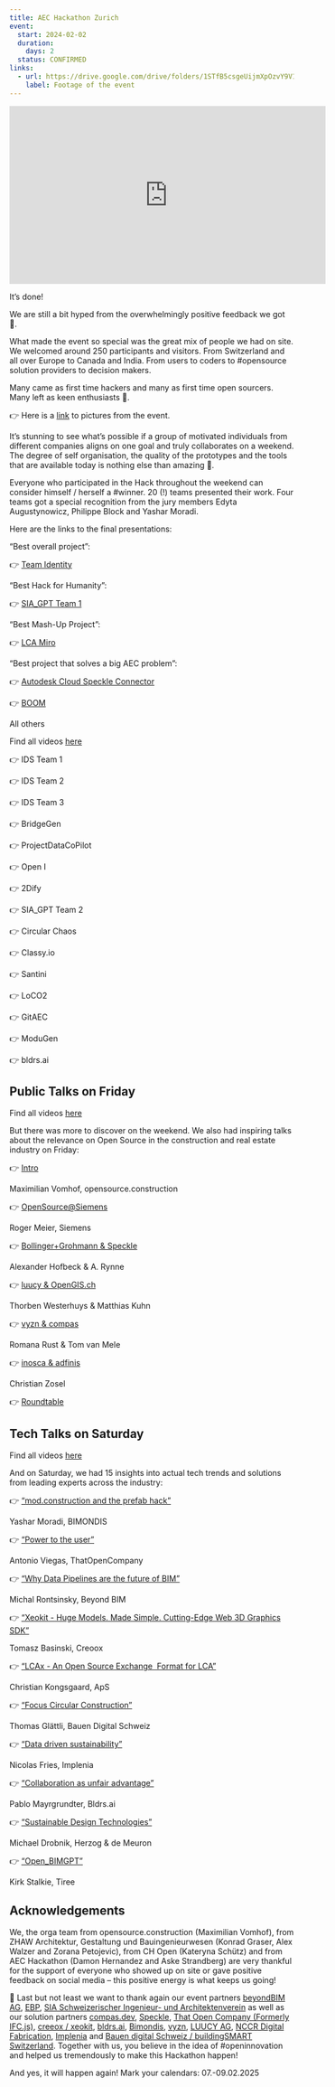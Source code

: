 ```yaml
---
title: AEC Hackathon Zurich
event:
  start: 2024-02-02
  duration:
    days: 2
  status: CONFIRMED
links:
  - url: https://drive.google.com/drive/folders/1STfB5csgeUijmXpOzvY9V1eC2oepFVHU?usp=sharing
    label: Footage of the event
---
```


<iframe
  width="560"
  height="315"
  src="https://www.youtube.com/embed/gfpWFBZmtFc?si=ujykeyWYH7EaUYvl"
  title="YouTube video player"
  frameborder="0"
  allow="accelerometer; autoplay; clipboard-write; encrypted-media; gyroscope; picture-in-picture; web-share"
  referrerpolicy="strict-origin-when-cross-origin"
  allowfullscreen
></iframe>

It’s done!

We are still a bit hyped from the overwhelmingly positive feedback we got 🙏.

What made the event so special was the great mix of people we had on site.
We welcomed around 250 participants and visitors.
From Switzerland and all over Europe to Canada and India.
From users to coders to #opensource solution providers to decision makers.

Many came as first time hackers and many as first time open sourcers.
Many left as keen enthusiasts 💪.

👉 Here is a [link](https://drive.google.com/drive/folders/125QyjKjOee__k1lwp65jVWf7a5llrYvC?usp=sharing) to pictures from the event.

It’s stunning to see what’s possible if a group of motivated individuals from different companies aligns on one goal and truly collaborates on a weekend. The degree of self organisation, the quality of the prototypes and the tools that are available today is nothing else than amazing 🚀.

Everyone who participated in the Hack throughout the weekend can consider himself / herself a #winner. 20 (!) teams presented their work. Four teams got a special recognition from the jury members Edyta Augustynowicz, Philippe Block and Yashar Moradi.

Here are the links to the final presentations:

“Best overall project”:

👉 [Team Identity](https://www.youtube.com/watch?v=z7B4WkNWfec&list=PLS51jaYlMvfu0c1UYTqfU0YrdlWXLBo42&index=15)

“Best Hack for Humanity”:

👉 [SIA_GPT Team 1](https://www.youtube.com/watch?v=iNwVwQ0YEbA&list=PLS51jaYlMvfu0c1UYTqfU0YrdlWXLBo42&index=7)

“Best Mash-Up Project”:

👉 [LCA Miro](https://www.youtube.com/watch?v=eSaVuwWMKCw&list=PLS51jaYlMvfu0c1UYTqfU0YrdlWXLBo42&index=13)

“Best project that solves a big AEC problem”:

👉 [Autodesk Cloud Speckle Connector](https://www.youtube.com/watch?v=h4j8Buya0w4&list=PLS51jaYlMvfu0c1UYTqfU0YrdlWXLBo42&index=16)

👉 [BOOM](https://www.youtube.com/watch?v=I3ZKIVTPO9c&list=PLS51jaYlMvfu0c1UYTqfU0YrdlWXLBo42&index=18)

All others

Find all videos [here](https://www.youtube.com/@opensource.construction/playlists)

👉 IDS Team 1

👉 IDS Team 2

👉 IDS Team 3

👉 BridgeGen

👉 ProjectDataCoPilot

👉 Open I

👉 2Dify

👉 SIA_GPT Team 2

👉 Circular Chaos

👉 Classy.io

👉 Santini

👉 LoCO2

👉 GitAEC

👉 ModuGen

👉 bldrs.ai

## Public Talks on Friday

Find all videos [here](https://www.youtube.com/@opensource.construction/playlists)

But there was more to discover on the weekend. We also had inspiring talks about the relevance on Open Source in the construction and real estate industry on Friday:

👉 [Intro](https://www.youtube.com/watch?v=M4aeZjUAuWU&list=PLS51jaYlMvfvnUnPWpN595aAZ5p1MhYoL&index=2)

Maximilian Vomhof, opensource.construction

👉 [OpenSource@Siemens](https://www.youtube.com/watch?v=M4aeZjUAuWU&list=PLS51jaYlMvfvnUnPWpN595aAZ5p1MhYoL&index=2)

Roger Meier, Siemens

👉 [Bollinger+Grohmann & Speckle](https://www.youtube.com/watch?v=EdBU8Q3Bblo&list=PLS51jaYlMvfvnUnPWpN595aAZ5p1MhYoL&index=3)

Alexander Hofbeck & A. Rynne

👉 [luucy & OpenGIS.ch](https://www.youtube.com/watch?v=g3cxg3y8mYg&list=PLS51jaYlMvfvnUnPWpN595aAZ5p1MhYoL&index=5)

Thorben Westerhuys & Matthias Kuhn

👉 [vyzn & compas](https://www.youtube.com/watch?v=xQ9ONNyVXIY&list=PLS51jaYlMvfvnUnPWpN595aAZ5p1MhYoL&index=7)

Romana Rust & Tom van Mele

👉 [inosca & adfinis](https://www.youtube.com/watch?v=Y6o2lSLSL6w&list=PLS51jaYlMvfvnUnPWpN595aAZ5p1MhYoL&index=6)

Christian Zosel

👉 [Roundtable](https://www.youtube.com/watch?v=E8-GOp6KPho&list=PLS51jaYlMvfvnUnPWpN595aAZ5p1MhYoL&index=5)

## Tech Talks on Saturday

Find all videos [here](https://www.youtube.com/@opensource.construction/playlists)

And on Saturday, we had 15 insights into actual tech trends and solutions from leading experts across the industry:

👉 [“mod.construction and the prefab hack”](https://www.youtube.com/watch?v=rpkWEhdOKZo&list=PLS51jaYlMvfs7NLhL7XXqCx1d0HlLx4Ge&index=1)

Yashar Moradi, BIMONDIS

👉 [“Power to the user”](https://www.youtube.com/watch?v=n8SwFJLHOpc&list=PLS51jaYlMvfs7NLhL7XXqCx1d0HlLx4Ge&index=2)

Antonio Viegas, ThatOpenCompany

👉 [“Why Data Pipelines are the future of BIM”](https://www.youtube.com/watch?v=GONMAaqzXwg&list=PLS51jaYlMvfs7NLhL7XXqCx1d0HlLx4Ge&index=3)

Michal Rontsinsky, Beyond BIM

👉 [“Xeokit - Huge Models. Made Simple. Cutting-Edge Web 3D Graphics SDK”](https://www.youtube.com/watch?v=5V6TfCKnd_U&list=PLS51jaYlMvfs7NLhL7XXqCx1d0HlLx4Ge&index=5)

Tomasz Basinski, Creoox

👉 [“LCAx - An Open Source Exchange  Format for LCA”](https://www.youtube.com/watch?v=k2hPSST1kcg&list=PLS51jaYlMvfs7NLhL7XXqCx1d0HlLx4Ge&index=5)

Christian Kongsgaard, ApS

👉 [“Focus Circular Construction”](https://www.youtube.com/watch?v=jicgdi2kARI&list=PLS51jaYlMvfs7NLhL7XXqCx1d0HlLx4Ge&index=7)

Thomas Glättli, Bauen Digital Schweiz

👉 [“Data driven sustainability”](https://www.youtube.com/watch?v=Lpso-ljSbi4&list=PLS51jaYlMvfs7NLhL7XXqCx1d0HlLx4Ge&index=7)

Nicolas Fries, Implenia

👉 [“Collaboration as unfair advantage”](https://www.youtube.com/watch?v=QQB-17CEYHs&list=PLS51jaYlMvfs7NLhL7XXqCx1d0HlLx4Ge&index=8)

Pablo Mayrgrundter, Bldrs.ai

👉 [“Sustainable Design Technologies”](https://www.youtube.com/watch?v=JSAJJvC9E1I&list=PLS51jaYlMvfs7NLhL7XXqCx1d0HlLx4Ge&index=9)

Michael Drobnik, Herzog & de Meuron

👉 [“Open_BIMGPT”](https://www.youtube.com/watch?v=mC60lRq5EqM&list=PLS51jaYlMvfs7NLhL7XXqCx1d0HlLx4Ge&index=10)

Kirk Stalkie, Tiree

## Acknowledgements

We, the orga team from opensource.construction (Maximilian Vomhof), from ZHAW Architektur, Gestaltung und Bauingenieurwesen (Konrad Graser, Alex Walzer and Zorana Petojevic), from CH Open (Kateryna Schütz) and from AEC Hackathon (Damon Hernandez and Aske Strandberg) are very thankful for the support of everyone who showed up on site or gave positive feedback on social media – this positive energy is what keeps us going!

📣 Last but not least we want to thank again our event partners [beyondBIM AG](https://www.linkedin.com/company/beyondbimag/), [EBP](https://www.linkedin.com/company/ebp-/), [SIA Schweizerischer Ingenieur- und Architektenverein](https://www.linkedin.com/company/sia-schweizerischer-ingenieur-und-architektenverein/) as well as our solution partners [compas.dev](https://compas.dev/#/), [Speckle](https://www.linkedin.com/company/specklesystems/), [That Open Company (Formerly IFC.js)](https://www.linkedin.com/company/thatopencompany/), [creeox / xeokit](https://creoox.com/en/), [bldrs.ai](https://bldrs.ai/share/v/p/index.ifc#c:-133.022,131.828,161.85,-38.078,22.64,-2.314), [Bimondis](https://www.linkedin.com/company/bimondis/), [vyzn](https://www.linkedin.com/company/vyzn/), [LUUCY AG](https://www.linkedin.com/company/luucyag/), [NCCR Digital Fabrication](https://www.linkedin.com/company/nccr-digital-fabrication/), [Implenia](https://www.linkedin.com/company/implenia/) and [Bauen digital Schweiz / buildingSMART Switzerland](https://www.linkedin.com/company/bauen-digital-schweiz/). Together with us, you believe in the idea of #openinnovation and helped us tremendously to make this Hackathon happen!

And yes, it will happen again! Mark your calendars: 07.-09.02.2025
